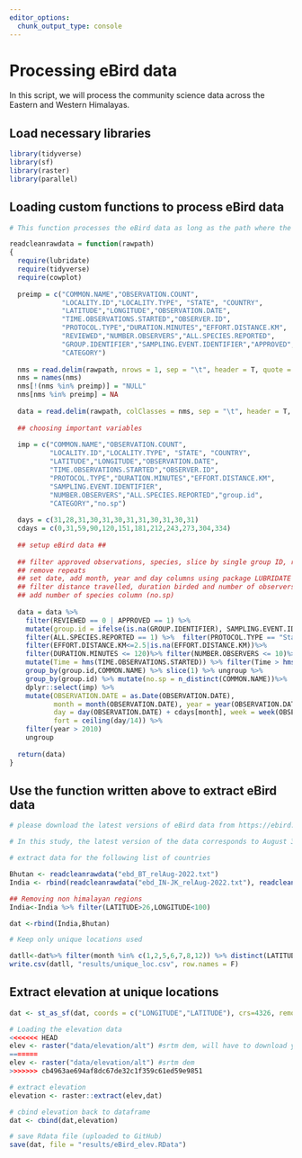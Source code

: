 ```yaml
---
editor_options: 
  chunk_output_type: console
---
```


# Processing eBird data

In this script, we will process the community science data across the Eastern and Western Himalayas. 

## Load necessary libraries
```r
library(tidyverse)
library(sf)
library(raster)
library(parallel)
```

## Loading custom functions to process eBird data
```r
# This function processes the eBird data as long as the path where the data is stored and list of countries are mentioned 

readcleanrawdata = function(rawpath)
{
  require(lubridate)
  require(tidyverse)
  require(cowplot)
  
  preimp = c("COMMON.NAME","OBSERVATION.COUNT",
             "LOCALITY.ID","LOCALITY.TYPE", "STATE", "COUNTRY",
             "LATITUDE","LONGITUDE","OBSERVATION.DATE",
             "TIME.OBSERVATIONS.STARTED","OBSERVER.ID",
             "PROTOCOL.TYPE","DURATION.MINUTES","EFFORT.DISTANCE.KM",
             "REVIEWED","NUMBER.OBSERVERS","ALL.SPECIES.REPORTED",
             "GROUP.IDENTIFIER","SAMPLING.EVENT.IDENTIFIER","APPROVED",
             "CATEGORY")
  
  nms = read.delim(rawpath, nrows = 1, sep = "\t", header = T, quote = "", stringsAsFactors = F, na.strings = c(""," ",NA))
  nms = names(nms)
  nms[!(nms %in% preimp)] = "NULL"
  nms[nms %in% preimp] = NA
  
  data = read.delim(rawpath, colClasses = nms, sep = "\t", header = T, quote = "", stringsAsFactors = F, na.strings = c(""," ",NA))
  
  ## choosing important variables
  
  imp = c("COMMON.NAME","OBSERVATION.COUNT",
          "LOCALITY.ID","LOCALITY.TYPE", "STATE", "COUNTRY",
          "LATITUDE","LONGITUDE","OBSERVATION.DATE",
          "TIME.OBSERVATIONS.STARTED","OBSERVER.ID",
          "PROTOCOL.TYPE","DURATION.MINUTES","EFFORT.DISTANCE.KM",
          "SAMPLING.EVENT.IDENTIFIER",    
          "NUMBER.OBSERVERS","ALL.SPECIES.REPORTED","group.id",
          "CATEGORY","no.sp")
  
  days = c(31,28,31,30,31,30,31,31,30,31,30,31)
  cdays = c(0,31,59,90,120,151,181,212,243,273,304,334)
  
  ## setup eBird data ##
  
  ## filter approved observations, species, slice by single group ID, remove repetitions
  ## remove repeats
  ## set date, add month, year and day columns using package LUBRIDATE
  ## filter distance travelled, duration birded and number of observers
  ## add number of species column (no.sp)
  
  data = data %>%
    filter(REVIEWED == 0 | APPROVED == 1) %>%
    mutate(group.id = ifelse(is.na(GROUP.IDENTIFIER), SAMPLING.EVENT.IDENTIFIER, GROUP.IDENTIFIER)) %>%
    filter(ALL.SPECIES.REPORTED == 1) %>%  filter(PROTOCOL.TYPE == "Stationary"| PROTOCOL.TYPE == "Traveling")%>%
    filter(EFFORT.DISTANCE.KM<=2.5|is.na(EFFORT.DISTANCE.KM))%>%
    filter(DURATION.MINUTES <= 120)%>% filter(NUMBER.OBSERVERS <= 10)%>%
    mutate(Time = hms(TIME.OBSERVATIONS.STARTED)) %>% filter(Time > hms("4:00:00") & Time < hms("19:00:00"))%>%
    group_by(group.id,COMMON.NAME) %>% slice(1) %>% ungroup %>%
    group_by(group.id) %>% mutate(no.sp = n_distinct(COMMON.NAME))%>%
    dplyr::select(imp) %>%
    mutate(OBSERVATION.DATE = as.Date(OBSERVATION.DATE), 
           month = month(OBSERVATION.DATE), year = year(OBSERVATION.DATE),
           day = day(OBSERVATION.DATE) + cdays[month], week = week(OBSERVATION.DATE),
           fort = ceiling(day/14)) %>%
    filter(year > 2010)
    ungroup
  
  return(data)
}
```

## Use the function written above to extract eBird data
```r
# please download the latest versions of eBird data from https://ebird.org/data/download and set the file path accordingly. Since these two datasets are extremely large, we have not uploaded the same to github.

# In this study, the latest version of the data corresponds to August 31st 2022

# extract data for the following list of countries

Bhutan <- readcleanrawdata("ebd_BT_relAug-2022.txt")
India <- rbind(readcleanrawdata("ebd_IN-JK_relAug-2022.txt"), readcleanrawdata("ebd_IN-LA_relAug-2022.txt"), readcleanrawdata("ebd_IN-HP_relAug-2022.txt"), readcleanrawdata("ebd_IN-AR_relAug-2022.txt"), readcleanrawdata("ebd_IN-WB_relAug-2022.txt"), readcleanrawdata("ebd_IN-UL_relAug-2022.txt"), readcleanrawdata("ebd_IN-SK_relAug-2022.txt"))

## Removing non himalayan regions
India<-India %>% filter(LATITUDE>26,LONGITUDE<100)

dat <-rbind(India,Bhutan)

# Keep only unique locations used

datll<-dat%>% filter(month %in% c(1,2,5,6,7,8,12)) %>% distinct(LATITUDE,LONGITUDE, .keep_all = T)%>%select(LOCALITY.ID,LATITUDE,LONGITUDE)
write.csv(datll, "results/unique_loc.csv", row.names = F)
```

## Extract elevation at unique locations
```r
dat <- st_as_sf(dat, coords = c("LONGITUDE","LATITUDE"), crs=4326, remove = "F")

# Loading the elevation data
<<<<<<< HEAD
elev <- raster("data/elevation/alt") #srtm dem, will have to download yourself as file too big for github
=======
elev <- raster("data/elevation/alt") #srtm dem
>>>>>>> cb4963ae694af8dc67de32c1f359c61ed59e9851

# extract elevation
elevation <- raster::extract(elev,dat)

# cbind elevation back to dataframe
dat <- cbind(dat,elevation)

# save Rdata file (uploaded to GitHub)
save(dat, file = "results/eBird_elev.RData")
```

